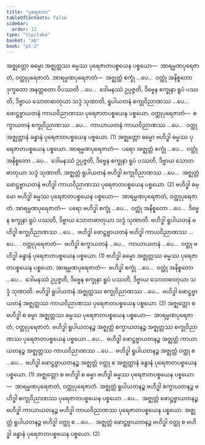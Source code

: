 ```yaml
---
title: "ပုရေဇာတ"
tableOfContents: false
sidebar:
  order: 12
type: "tipitaka"
basket: "ab"
book: "p1-2"
---
```



<DynamicBreadcrumb />

<Division number="36" book="p1-2" e="ch" v="37" p="446">

<Paragraph number="2828" book="p1-2">
အဇ္ဈတ္တော ဓမ္မော အဇ္ဈတ္တဿ ဓမ္မဿ ပုရေဇာတပစ္စယေန ပစ္စယော—  အာရမ္မဏပုရေဇာတံ, ဝတ္ထုပုရေဇာတံ. <Emphasis>အာရမ္မဏပုရေဇာတံ</Emphasis>—  အဇ္ဈတ္တံ စက္ခုံ …ပေ…  ဝတ္ထုံ အနိစ္စတော ဒုက္ခတော အနတ္တတော ဝိပဿတိ …ပေ…  ဒေါမနဿံ ဥပ္ပဇ္ဇတိ, ဒိဗ္ဗေန စက္ခုနာ ရူပံ ပဿတိ, ဒိဗ္ဗာယ သောတဓာတုယာ သဒ္ဒံ သုဏာတိ, ရူပါယတနံ စက္ခုဝိညာဏဿ …ပေ…  ဖောဋ္ဌဗ္ဗာယတနံ ကာယဝိညာဏဿ ပုရေဇာတပစ္စယေန ပစ္စယော. <Emphasis>ဝတ္ထုပုရေဇာတံ</Emphasis>—  စက္ခာယတနံ စက္ခုဝိညာဏဿ …ပေ…  ကာယာယတနံ ကာယဝိညာဏဿ …ပေ…  ဝတ္ထု အဇ္ဈတ္တာနံ ခန္ဓာနံ ပုရေဇာတပစ္စယေန ပစ္စယော. (1)
</Paragraph>

<Paragraph number="2829" book="p1-2">
အဇ္ဈတ္တော ဓမ္မော ဗဟိဒ္ဓါ ဓမ္မဿ ပုရေဇာတပစ္စယေန ပစ္စယော. <Emphasis>အာရမ္မဏပုရေဇာတံ</Emphasis>—  ပရော အဇ္ဈတ္တံ စက္ခုံ …ပေ…  ဝတ္ထုံ အနိစ္စတော …ပေ…  ဒေါမနဿံ ဥပ္ပဇ္ဇတိ, ဒိဗ္ဗေန စက္ခုနာ ရူပံ ပဿတိ, ဒိဗ္ဗာယ သောတဓာတုယာ သဒ္ဒံ သုဏာတိ. အဇ္ဈတ္တံ ရူပါယတနံ ဗဟိဒ္ဓါ စက္ခုဝိညာဏဿ …ပေ…  အဇ္ဈတ္တံ ဖောဋ္ဌဗ္ဗာယတနံ ဗဟိဒ္ဓါ ကာယဝိညာဏဿ ပုရေဇာတပစ္စယေန ပစ္စယော. (2)
</Paragraph>

</Division>
<Division number="37" book="p1-2" e="ch" v="37" p="446">

<Paragraph number="2830" book="p1-2">
ဗဟိဒ္ဓါ ဓမ္မော ဗဟိဒ္ဓါ ဓမ္မဿ ပုရေဇာတပစ္စယေန ပစ္စယော—  အာရမ္မဏပုရေဇာတံ, ဝတ္ထုပုရေဇာတံ. <Emphasis>အာရမ္မဏပုရေဇာတံ</Emphasis>—  ပရော ဗဟိဒ္ဓါ စက္ခုံ …ပေ…  ဝတ္ထုံ အနိစ္စတော …ပေ…  ဒိဗ္ဗေန စက္ခုနာ ရူပံ ပဿတိ, ဒိဗ္ဗာယ သောတဓာတုယာ သဒ္ဒံ သုဏာတိ. ဗဟိဒ္ဓါ ရူပါယတနံ ဗဟိဒ္ဓါ စက္ခုဝိညာဏဿ …ပေ…  ဗဟိဒ္ဓါ ဖောဋ္ဌဗ္ဗာယတနံ ဗဟိဒ္ဓါ ကာယဝိညာဏဿ …ပေ… . <Emphasis>ဝတ္ထုပုရေဇာတံ</Emphasis>—  ဗဟိဒ္ဓါ စက္ခာယတနံ …ပေ…  ကာယာယတနံ …ပေ…  ဝတ္ထု ဗဟိဒ္ဓါ ခန္ဓာနံ ပုရေဇာတပစ္စယေန ပစ္စယော. (1)
</Paragraph>

<Paragraph number="2831" book="p1-2">
ဗဟိဒ္ဓါ ဓမ္မော အဇ္ဈတ္တဿ ဓမ္မဿ ပုရေဇာတပစ္စယေန ပစ္စယော. <Emphasis>အာရမ္မဏပုရေဇာတံ</Emphasis>—  ဗဟိဒ္ဓါ စက္ခုံ …ပေ…  ဝတ္ထုံ အနိစ္စတော …ပေ…  ဒေါမနဿံ ဥပ္ပဇ္ဇတိ, ဒိဗ္ဗေန စက္ခုနာ ရူပံ ပဿတိ, ဒိဗ္ဗာယ သောတဓာတုယာ သဒ္ဒံ သုဏာတိ. ဗဟိဒ္ဓါ ရူပါယတနံ အဇ္ဈတ္တဿ စက္ခုဝိညာဏဿ …ပေ…  ဗဟိဒ္ဓါ ဖောဋ္ဌဗ္ဗာယတနံ အဇ္ဈတ္တဿ ကာယဝိညာဏဿ ပုရေဇာတပစ္စယေန ပစ္စယော. (2)
</Paragraph>

</Division>
<Division number="38" book="p1-2" e="ch" v="37" p="447">

<Paragraph number="2832" book="p1-2">
အဇ္ဈတ္တော စ ဗဟိဒ္ဓါ စ ဓမ္မာ အဇ္ဈတ္တဿ ဓမ္မဿ ပုရေဇာတပစ္စယေန ပစ္စယော—  <Emphasis>အာရမ္မဏပုရေဇာတံ, ဝတ္ထုပုရေဇာတံ</Emphasis>. ဗဟိဒ္ဓါ ရူပါယတနဉ္စ အဇ္ဈတ္တံ စက္ခာယတနဉ္စ အဇ္ဈတ္တဿ စက္ခုဝိညာဏဿ ပုရေဇာတပစ္စယေန ပစ္စယော …ပေ…  ဗဟိဒ္ဓါ ဖောဋ္ဌဗ္ဗာယတနဉ္စ အဇ္ဈတ္တံ ကာယာယတနဉ္စ အဇ္ဈတ္တဿ ကာယဝိညာဏဿ …ပေ…  ဗဟိဒ္ဓါ ရူပါယတနဉ္စ အဇ္ဈတ္တံ ဝတ္ထု စ …ပေ…  ဗဟိဒ္ဓါ ဖောဋ္ဌဗ္ဗာယတနဉ္စ အဇ္ဈတ္တံ ဝတ္ထု စ အဇ္ဈတ္တာနံ ခန္ဓာနံ ပုရေဇာတပစ္စယေန ပစ္စယော. (1)
</Paragraph>

<Paragraph number="2833" book="p1-2">
အဇ္ဈတ္တော စ ဗဟိဒ္ဓါ စ ဓမ္မာ ဗဟိဒ္ဓါ ဓမ္မဿ ပုရေဇာတပစ္စယေန ပစ္စယော—  <Emphasis>အာရမ္မဏပုရေဇာတံ, ဝတ္ထုပုရေဇာတံ</Emphasis>. အဇ္ဈတ္တံ ရူပါယတနဉ္စ ဗဟိဒ္ဓါ စက္ခာယတနဉ္စ ဗဟိဒ္ဓါ စက္ခုဝိညာဏဿ ပုရေဇာတပစ္စယေန ပစ္စယော …ပေ…  အဇ္ဈတ္တံ ဖောဋ္ဌဗ္ဗာယတနဉ္စ ဗဟိဒ္ဓါ ကာယာယတနဉ္စ ဗဟိဒ္ဓါ ကာယဝိညာဏဿ ပုရေဇာတပစ္စယေန ပစ္စယော. အဇ္ဈတ္တံ ရူပါယတနဉ္စ ဗဟိဒ္ဓါ ဝတ္ထု စ …ပေ…  အဇ္ဈတ္တံ ဖောဋ္ဌဗ္ဗာယတနဉ္စ ဗဟိဒ္ဓါ ဝတ္ထု စ ဗဟိဒ္ဓါ ခန္ဓာနံ ပုရေဇာတပစ္စယေန ပစ္စယော. (2)
</Paragraph>
</Division>